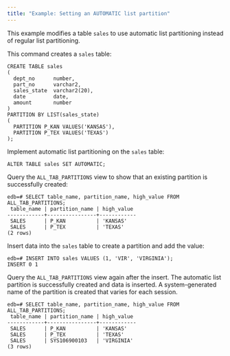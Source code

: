 ```yaml
---
title: "Example: Setting an AUTOMATIC list partition"
---
```


<div id="example_setting_an_automatic_list_partition" class="registered_link"></div>

This example modifies a table `sales` to use automatic list partitioning instead of regular list partitioning. 

This command creates a `sales` table:

```text
CREATE TABLE sales
(
  dept_no      number,
  part_no      varchar2,
  sales_state  varchar2(20),
  date         date,
  amount       number
)
PARTITION BY LIST(sales_state)
(
  PARTITION P_KAN VALUES('KANSAS'),
  PARTITION P_TEX VALUES('TEXAS')
);
```

Implement automatic list partitioning on the `sales` table:

```text
ALTER TABLE sales SET AUTOMATIC;
```

Query the `ALL_TAB_PARTITIONS` view to show that an existing partition is successfully created:

```text
edb=# SELECT table_name, partition_name, high_value FROM ALL_TAB_PARTITIONS;
 table_name | partition_name | high_value
------------+----------------+------------
 SALES      | P_KAN          | 'KANSAS'
 SALES      | P_TEX          | 'TEXAS'
(2 rows)
```

Insert data into the `sales` table to create a partition and add the value:

```text
edb=# INSERT INTO sales VALUES (1, 'VIR', 'VIRGINIA');
INSERT 0 1
```

Query the `ALL_TAB_PARTITIONS` view again after the insert. The automatic list partition is successfully created and data is inserted. A system-generated name of the partition is created that varies for each session.

```text
edb=# SELECT table_name, partition_name, high_value FROM ALL_TAB_PARTITIONS;
 table_name | partition_name | high_value
------------+----------------+------------
 SALES      | P_KAN          | 'KANSAS'
 SALES      | P_TEX          | 'TEXAS'
 SALES      | SYS106900103   | 'VIRGINIA'
(3 rows)
```

